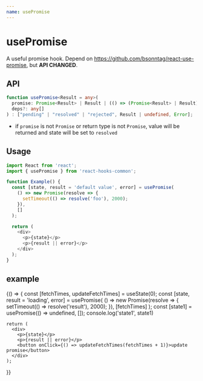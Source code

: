 ```yaml
---
name: usePromise
---
```



# usePromise
A useful promise hook.
Depend on https://github.com/bsonntag/react-use-promise, but **API CHANGED**.

## API
```ts
function usePromise<Result = any>(
  promise: Promise<Result> | Result | (() => (Promise<Result> | Result)),
  deps?: any[]
) : ["pending" | "resolved" | "rejected", Result | undefined, Error];
```
- if `promise` is not `Promise` or return type is not `Promise`, value will be returned and state will be set to `resolved`

## Usage

```js
import React from 'react';
import { usePromise } from 'react-hooks-common';

function Example() {
  const [state, result = 'default value', error] = usePromise(
    () => new Promise(resolve => {
      setTimeout(() => resolve('foo'), 2000);
    }),
    []
  );

  return (
    <div>
      <p>{state}</p>
      <p>{result || error}</p>
    </div>
  );
}
```

## example

<Playground>
  {() => {
    const [fetchTimes, updateFetchTimes] = useState(0);
    const [state, result = 'loading', error] = usePromise(
      () => new Promise(resolve => {
        setTimeout(() => resolve('result'), 2000);
      }),
      [fetchTimes]
    );
    const [state1] = usePromise(() => undefined, []);
    console.log('state1', state1)

    return (
      <div>
        <p>{state}</p>
        <p>{result || error}</p>
        <button onClick={() => updateFetchTimes(fetchTimes + 1)}>update promise</button>
      </div>
    );
  }}
</Playground>